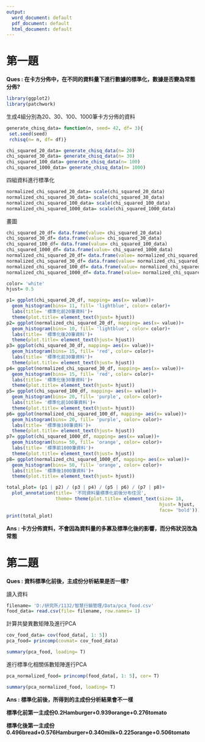 ```yaml
---
output:
  word_document: default
  pdf_document: default
  html_document: default
---
```


# 第一題

**Ques : 在卡方分佈中，在不同的資料量下進行數據的標準化，數據是否變為常態分佈?**

```r
library(ggplot2)
library(patchwork)
```

生成4組分別為20、30、100、1000筆卡方分佈的資料

```r
generate_chisq_data= function(n, seed= 42, df= 3){
 set.seed(seed)
 rchisq(n= n, df= df)}

chi_squared_20_data= generate_chisq_data(n= 20)
chi_squared_30_data= generate_chisq_data(n= 30)
chi_squared_100_data= generate_chisq_data(n= 100)
chi_squared_1000_data= generate_chisq_data(n= 1000)
```

四組資料進行標準化

```r
normalized_chi_squared_20_data= scale(chi_squared_20_data)
normalized_chi_squared_30_data= scale(chi_squared_30_data)
normalized_chi_squared_100_data= scale(chi_squared_100_data)
normalized_chi_squared_1000_data= scale(chi_squared_1000_data)
```

畫圖

```r
chi_squared_20_df= data.frame(value= chi_squared_20_data)
chi_squared_30_df= data.frame(value= chi_squared_30_data)
chi_squared_100_df= data.frame(value= chi_squared_100_data)
chi_squared_1000_df= data.frame(value= chi_squared_1000_data)
normalized_chi_squared_20_df= data.frame(value= normalized_chi_squared_20_data)
normalized_chi_squared_30_df= data.frame(value= normalized_chi_squared_30_data)
normalized_chi_squared_100_df= data.frame(value= normalized_chi_squared_100_data)
normalized_chi_squared_1000_df= data.frame(value= normalized_chi_squared_1000_data)

color= 'white'
hjust= 0.5

p1= ggplot(chi_squared_20_df, mapping= aes(x= value))+
  geom_histogram(bins= 11, fill= 'lightblue', color= color)+
  labs(title= '標準化前20筆資料')+
  theme(plot.title= element_text(hjust= hjust))
p2= ggplot(normalized_chi_squared_20_df, mapping= aes(x= value))+
  geom_histogram(bins= 10, fill= 'lightblue', color= color)+
  labs(title= '標準化後20筆資料')+
  theme(plot.title= element_text(hjust= hjust))
p3= ggplot(chi_squared_30_df, mapping= aes(x= value))+
  geom_histogram(bins= 15, fill= 'red', color= color)+
  labs(title= '標準化前30筆資料')+
  theme(plot.title= element_text(hjust= hjust))
p4= ggplot(normalized_chi_squared_30_df, mapping= aes(x= value))+
  geom_histogram(bins= 15, fill= 'red', color= color)+
  labs(title= '標準化後30筆資料')+
  theme(plot.title= element_text(hjust= hjust))
p5= ggplot(chi_squared_100_df, mapping= aes(x= value))+
  geom_histogram(bins= 20, fill= 'purple', color= color)+
  labs(title= '標準化前100筆資料')+
  theme(plot.title= element_text(hjust= hjust))
p6= ggplot(normalized_chi_squared_100_df, mapping= aes(x= value))+
  geom_histogram(bins= 20, fill= 'purple', color= color)+
  labs(title= '標準後100筆資料')+
  theme(plot.title= element_text(hjust= hjust))
p7= ggplot(chi_squared_1000_df, mapping= aes(x= value))+
  geom_histogram(bins= 50, fill= 'orange', color= color)+
  labs(title= '標準前1000筆資料')+
  theme(plot.title= element_text(hjust= hjust))
p8= ggplot(normalized_chi_squared_1000_df, mapping= aes(x= value))+
  geom_histogram(bins= 50, fill= 'orange', color= color)+
  labs(title= '標準後1000筆資料')+
  theme(plot.title= element_text(hjust= hjust))

total_plot= (p1 | p2) / (p3 | p4) / (p5 | p6) / (p7 | p8)+
  plot_annotation(title= '不同資料量標準化前後分布住況', 
                  theme= theme(plot.title= element_text(size= 18,
                                                        hjust= hjust,
                                                        face= 'bold')))
print(total_plot)
```

**Ans : 卡方分佈資料，不會因為資料量的多寡及標準化後的影響，而分佈狀況改為常態**

# 第二題

**Ques : 資料標準化前後，主成份分析結果是否一樣?**

讀入資料

```r
filename= 'D:/研究所/1132/智慧行銷管理/Data/pca_food.csv'
food_data= read.csv(file= filename, row.names= 1)
```

計算共變異數矩陣及進行PCA

```r
cov_food_data= cov(food_data[, 1: 5])
pca_food= princomp(covmat= cov_food_data)

summary(pca_food, loading= T)
```

進行標準化相關係數矩陣進行PCA

```r
pca_normalized_food= princomp(food_data[, 1: 5], cor= T)

summary(pca_normalized_food, loading= T)
```

**Ans : 標準化前後，所得到的主成份分析結果會不一樣**

**標準化前第一主成份0.2Hamburger+0.939orange+0.276tomato**

**標準化後第一主成份0.496bread+0.576Hamburger+0.340milk+0.225orange+0.506tomato**

